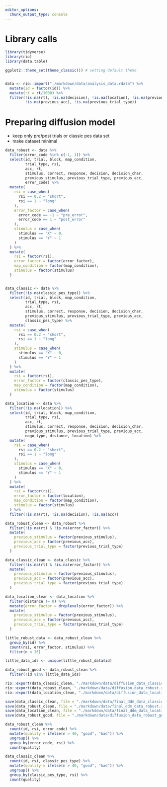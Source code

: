 ```yaml
---
editor_options:
  chunk_output_type: console
---
```

# Library calls
```r
library(tidyverse)
library(rio)
library(data.table)

ggplot2::theme_set(theme_classic()) # setting default theme
```

```r

```

```r
data <- rio::import("./markdown/data/analysis_data.rdata") %>% 
  mutate(id = factor(id)) %>% 
  mutate(rt = rt/1000) %>% 
  filter(!is.na(rt), !is.na(decision), !is.na(location), !is.na(previous_stimulus),
         !is.na(previous_acc), !is.na(previous_trial_type))
```

# Preparing diffusion model

- keep only pre/post trials or classic pes data set
- make dataset minimal

```r
data_robust <- data %>% 
  filter(error_code %in% c(-1, 1)) %>% 
  select(id, trial, block, map_condition,
         trial_type, rsi, 
         acc, rt,
         stimulus, correct, response, decision, decision_char,
         previous_stimulus, previous_trial_type, previous_acc,
         error_code) %>% 
  mutate(
    rsi = case_when(
      rsi == 0.2 ~ "short",
      rsi == 1 ~ "long"
    ),
    error_factor = case_when(
      error_code == -1 ~ "pre_error",
      error_code == 1 ~ "post_error"
    ),
    stimulus = case_when(
      stimulus == "X" ~ 0,
      stimulus == "Y" ~ 1
    )
  ) %>% 
  mutate(
    rsi = factor(rsi),
    error_factor = factor(error_factor),
    map_condition = factor(map_condition),
    stimulus = factor(stimulus)
  )


data_classic <- data %>% 
  filter(!is.na(classic_pes_type)) %>% 
  select(id, trial, block, map_condition,
         trial_type, rsi, 
         acc, rt,
         stimulus, correct, response, decision, decision_char,
         previous_stimulus, previous_trial_type, previous_acc,
         classic_pes_type) %>% 
  mutate(
    rsi = case_when(
      rsi == 0.2 ~ "short",
      rsi == 1 ~ "long"
    ),
    stimulus = case_when(
      stimulus == "X" ~ 0,
      stimulus == "Y" ~ 1
    )
  ) %>% 
  mutate(
    rsi = factor(rsi),
    error_factor = factor(classic_pes_type),
    map_condition = factor(map_condition),
    stimulus = factor(stimulus)
  )

data_location <- data %>% 
  filter(!is.na(location)) %>% 
  select(id, trial, block, map_condition,
         trial_type, rsi, 
         acc, rt,
         stimulus, correct, response, decision, decision_char,
         previous_stimulus, previous_trial_type, previous_acc,
         nogo_type, distance, location) %>% 
  mutate(
    rsi = case_when(
      rsi == 0.2 ~ "short",
      rsi == 1 ~ "long"
    ),
    stimulus = case_when(
      stimulus == "X" ~ 0,
      stimulus == "Y" ~ 1
    )
  ) %>% 
  mutate(
    rsi = factor(rsi),
    error_factor = factor(location),
    map_condition = factor(map_condition),
    stimulus = factor(stimulus)
  ) %>% 
  filter(!is.na(rt), !is.na(decision), !is.na(acc))
```

```r
data_robust_clean <- data_robust %>% 
  filter(!is.na(rt) & !is.na(error_factor)) %>% 
  mutate(
    previous_stimulus = factor(previous_stimulus),
    previous_acc = factor(previous_acc),
    previous_trial_type = factor(previous_trial_type)
  )

data_classic_clean <- data_classic %>% 
  filter(!is.na(rt) & !is.na(error_factor)) %>% 
  mutate(
    previous_stimulus = factor(previous_stimulus),
    previous_acc = factor(previous_acc),
    previous_trial_type = factor(previous_trial_type)
  )

data_location_clean <- data_location %>% 
  filter(distance != 0) %>% 
  mutate(error_factor = droplevels(error_factor)) %>% 
  mutate(
    previous_stimulus = factor(previous_stimulus),
    previous_acc = factor(previous_acc),
    previous_trial_type = factor(previous_trial_type)
  )

little_robust_data <- data_robust_clean %>% 
  group_by(id) %>% 
  count(rsi, error_factor, stimulus) %>% 
  filter(n < 15)

little_data_ids <- unique(little_robust_data$id)

data_robust_good <- data_robust_clean %>% 
  filter(!id %in% little_data_ids)
```

```r
rio::export(data_classic_clean, "./markdown/data/diffusion_data_classic.rdata")
rio::export(data_robust_clean, "./markdown/data/diffusion_data_robust.rdata")
rio::export(data_location_clean, "./markdown/data/diffusion_data_location.rdata")

save(data_classic_clean, file = "./markdown/data/final_ddm_data_classic.rdata")
save(data_robust_clean, file = "./markdown/data/final_ddm_data_robust.rdata")
save(data_location_clean, file = "./markdown/data/final_ddm_data_location.rdata")
save(data_robust_good, file = "./markdown/data/diffusion_data_robust_good.rdata")
```

```r
data_robust_clean %>% 
  count(id, rsi, error_code) %>% 
  mutate(quality = ifelse(n > 40, "good", "bad")) %>% 
  ungroup() %>% 
  group_by(error_code, rsi) %>% 
  count(quality)

data_classic_clean %>% 
  count(id, rsi, classic_pes_type) %>% 
  mutate(quality = ifelse(n > 40, "good", "bad")) %>% 
  ungroup() %>% 
  group_by(classic_pes_type, rsi) %>% 
  count(quality)
```

